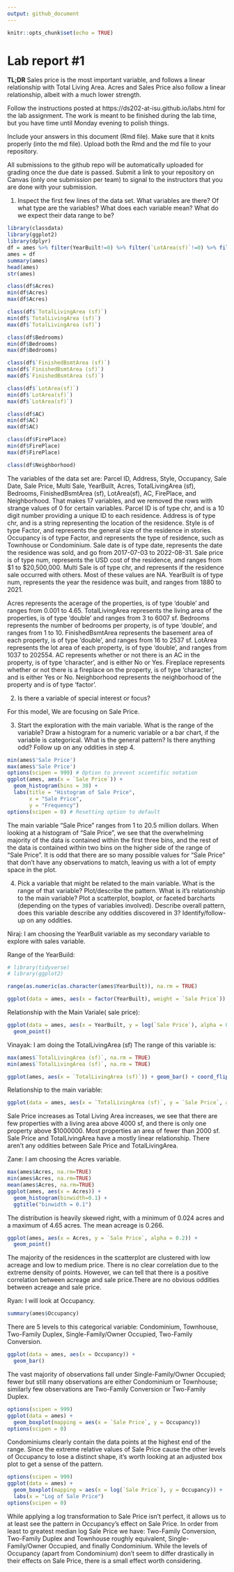 ```yaml
---
output: github_document
---
```


<!-- README.md is generated from README.Rmd. Please edit the README.Rmd file -->


```r
knitr::opts_chunk$set(echo = TRUE)
```

# Lab report #1

**TL;DR** Sales price is the most important variable, and follows a linear relationship with Total Living Area. Acres and Sales Price also follow a linear relationship, albeit with a much lower strength.

Follow the instructions posted at https://ds202-at-isu.github.io/labs.html for the lab assignment. The work is meant to be finished during the lab time, but you have time until Monday evening to polish things.

Include your answers in this document (Rmd file). Make sure that it knits properly (into the md file). Upload both the Rmd and the md file to your repository.  

All submissions to the github repo will be automatically uploaded for grading once the due date is passed.
Submit a link to your repository on Canvas (only one submission per team) to signal to the instructors that you are done with your submission.


1. Inspect the first few lines of the data set. What variables are there? Of what type are the variables? What does each variable mean? What do we expect their data range to be?

```r
library(classdata)
library(ggplot2)
library(dplyr)
df = ames %>% filter(YearBuilt!=0) %>% filter(`LotArea(sf)`!=0) %>% filter(Acres!=0) %>% filter(`TotalLivingArea (sf)`!=0) %>% filter(`Sale Price`!=0) %>% filter(Bedrooms!=0) %>% filter(Acres!=0) %>% filter(`TotalLivingArea (sf)`!=0) %>% filter(`Bedrooms` != 0) %>% filter(`FinishedBsmtArea (sf)`!=0) %>% filter(AC != 0) %>% filter(FirePlace != 0) %>% filter(Neighborhood != 0)
ames = df
summary(ames)
head(ames)
str(ames)

class(df$Acres)
min(df$Acres)
max(df$Acres)

class(df$`TotalLivingArea (sf)`)
min(df$`TotalLivingArea (sf)`)
max(df$`TotalLivingArea (sf)`)

class(df$Bedrooms)
min(df$Bedrooms)
max(df$Bedrooms)

class(df$`FinishedBsmtArea (sf)`)
min(df$`FinishedBsmtArea (sf)`)
max(df$`FinishedBsmtArea (sf)`)

class(df$`LotArea(sf)`)
min(df$`LotArea(sf)`)
max(df$`LotArea(sf)`)

class(df$AC)
min(df$AC)
max(df$AC)

class(df$FirePlace)
min(df$FirePlace)
max(df$FirePlace)

class(df$Neighborhood)


```
The variables of the data set are: Parcel ID, Address, Style, Occupancy, Sale Date, Sale Price, Multi Sale, YearBuilt, Acres, TotalLivingArea (sf), Bedrooms, FinishedBsmtArea (sf), LotArea(sf), AC, FirePlace, and Neighborhood. That makes 17 variables, and we removed the rows with strange values of 0 for certain variables. Parcel ID is of type chr, and is a 10 digit number providing a unique ID to each residence. Address is of type chr, and is a string representing the location of the residence. Style is of type Factor, and represents the general size of the residence in stories. Occupancy is of type Factor, and represents the type of residence, such as Townhouse or Condominium. Sale date is of type date, represents the date the residence was sold, and go from 2017-07-03 to 2022-08-31. Sale price is of type num, represents the USD cost of the residence, and ranges from $1 to $20,500,000. Multi Sale is of type chr, and represents if the residence sale occurred with others. Most of these values are NA. YearBuilt is of type num, represents the year the residence was built, and ranges from 1880 to 2021.

Acres represents the acerage of the properties, is of type 'double' and ranges from 0.001 to 4.65.
TotalLivingArea represents the living area of the properties, is of type 'double' and ranges from 3 to 6007 sf.
Bedrooms represents the number of bedrooms per property, is of type 'double', and ranges from 1 to 10.
FinishedBsmtArea represents the basement area of each property, is of type 'double', and ranges from 16 to 2537 sf.
LotArea represents the lot area of each property, is of type 'double', and ranges from 1037 to 202554.
AC represents whether or not there is an AC in the property, is of type 'character', and is either No or Yes.
Fireplace represents whether or not there is a fireplace on the property, is of type 'character', and is either Yes or No.
Neighborhood represents the neighborhood of the property and is of type 'factor'.










2. Is there a variable of special interest or focus?

  For this model, We are focusing on Sale Price.
 
3. Start the exploration with the main variable. What is the range of the variable? Draw a histogram for a numeric variable or a bar chart, if the variable is categorical. What is the general pattern? Is there anything odd? Follow up on any oddities in step 4.


```r
min(ames$'Sale Price')
max(ames$'Sale Price')
options(scipen = 999) # Option to prevent scientific notation
ggplot(ames, aes(x = `Sale Price`)) +
  geom_histogram(bins = 30) +
  labs(title = "Histogram of Sale Price",
       x = "Sale Price",
       y = "Frequency")
options(scipen = 0) # Resetting option to default
```

The main variable "Sale Price" ranges from 1 to 20.5 million dollars. When looking at a histogram of "Sale Price", we see that the overwhelming majority of the data is contained within the first three bins, and the rest of the data is contained within two bins on the higher side of the range of "Sale Price". It is odd that there are so many possible values for "Sale Price" that don't have any observations to match, leaving us with a lot of empty space in the plot.

4. Pick a variable that might be related to the main variable. What is the range of that variable? Plot/describe the pattern. What is it's relationship to the main variable? Plot a scatterplot, boxplot, or faceted barcharts (depending on the types of variables involved). Describe overall pattern, does this variable describe any oddities discovered in 3? Identify/follow-up on any oddities.

Niraj: I am choosing the YearBulit variable as my secondary variable to explore with sales variable. 

Range of the YearBuild: 

```r

# library(tidyverse)
# library(ggplot2)

range(as.numeric(as.character(ames$YearBuilt)), na.rm = TRUE)

ggplot(data = ames, aes(x = factor(YearBuilt), weight = `Sale Price`))  + geom_bar() + labs(x = 'Year Built') + coord_flip()

```
  
Relationship with the Main Variale( sale price):

```r

ggplot(data = ames, aes(x = YearBuilt, y = log(`Sale Price`), alpha = 0.2)) +
  geom_point()

```



Vinayak: I am doing the TotalLivingArea (sf)
The range of this variable is:
```r
max(ames$`TotalLivingArea (sf)`, na.rm = TRUE)
min(ames$`TotalLivingArea (sf)`, na.rm = TRUE)

ggplot(ames, aes(x = `TotalLivingArea (sf)`)) + geom_bar() + coord_flip()

```

Relationship to the main variable:
```r
ggplot(data = ames, aes(x = `TotalLivingArea (sf)`, y = `Sale Price`, alpha = 0.2)) + geom_point()

```

Sale Price increases as Total Living Area increases, we see that there are few properties with a living area above 4000 sf, and there is only one property above $1000000. Most properties an area of fewer than 2000 sf. Sale Price and TotalLivingArea have a mostly linear relationship. There aren't any oddities between Sale Price and TotalLivingArea.

Zane: I am choosing the Acres variable.

```r
max(ames$Acres, na.rm=TRUE)
min(ames$Acres, na.rm=TRUE)
mean(ames$Acres, na.rm=TRUE)
ggplot(ames, aes(x = Acres)) + 
  geom_histogram(binwidth=0.1) +
  ggtitle("binwidth = 0.1")
```

The distribution is heavily skewed right, with a minimum of 0.024 acres and a maximum of 4.65 acres. The mean acreage is 0.266.

```r
ggplot(ames, aes(x = Acres, y = `Sale Price`, alpha = 0.2)) +
  geom_point()
```

The majority of the residences in the scatterplot are clustered with low acreage and low to medium price. There is no clear correlation due to the extreme density of points. However, we can tell that there is a positive correlation between acreage and sale price.There are no obvious oddities between acreage and sale price.


Ryan: I will look at Occupancy.
```r
summary(ames$Occupancy)
```

There are 5 levels to this categorical variable: Condominium, Townhouse, Two-Family Duplex, Single-Family/Owner Occupied, Two-Family Conversion.

```r
ggplot(data = ames, aes(x = Occupancy)) +
  geom_bar()
```

The vast majority of observations fall under Single-Family/Owner Occupied; fewer but still many observations are either Condominium or Townhouse; similarly few observations are Two-Family Conversion or Two-Family Duplex.

```r
options(scipen = 999)
ggplot(data = ames) +
  geom_boxplot(mapping = aes(x = `Sale Price`, y = Occupancy))
options(scipen = 0)
```

Condominiums clearly contain the data points at the highest end of the range. Since the extreme relative values of Sale Price cause the other levels of Occupancy to lose a distinct shape, it's worth looking at an adjusted box plot to get a sense of the pattern.

```r
options(scipen = 999)
ggplot(data = ames) +
  geom_boxplot(mapping = aes(x = log(`Sale Price`), y = Occupancy)) +
  labs(x = "Log of Sale Price")
options(scipen = 0)
```

While applying a log transformation to Sale Price isn't perfect, it allows us to at least see the pattern in Occupancy's effect on Sale Price. In order from least to greatest median log Sale Price we have: Two-Family Conversion, Two-Family Duplex and Townhouse roughly equivalent, Single-Family/Owner Occupied, and finally Condominium. While the levels of Occupancy (apart from Condominium) don't seem to differ drastically in their effects on Sale Price, there is a small effect worth considering.
